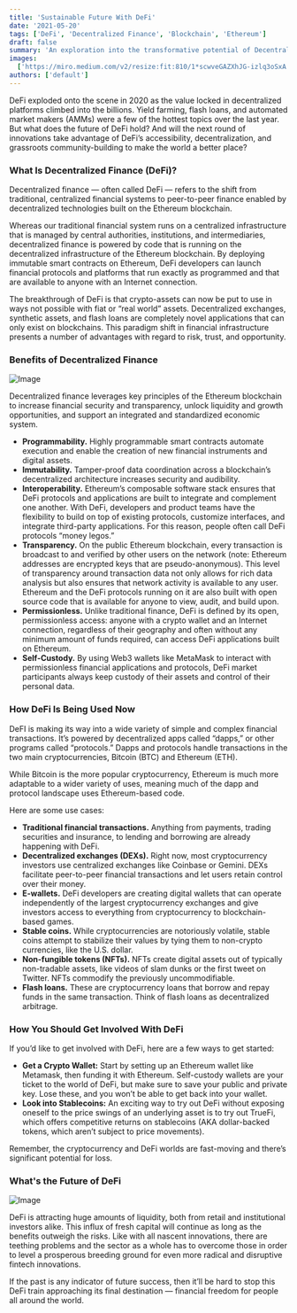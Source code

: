 ```yaml
---
title: 'Sustainable Future With DeFi'
date: '2021-05-20'
tags: ['DeFi', 'Decentralized Finance', 'Blockchain', 'Ethereum']
draft: false
summary: 'An exploration into the transformative potential of Decentralized Finance (DeFi) and its role in shaping a sustainable financial future.'
images:
  ['https://miro.medium.com/v2/resize:fit:810/1*scwveGAZXhJG-izlq3oSxA.png']
authors: ['default']
---
```


DeFi exploded onto the scene in 2020 as the value locked in decentralized platforms climbed into the billions. Yield farming, flash loans, and automated market makers (AMMs) were a few of the hottest topics over the last year. But what does the future of DeFi hold? And will the next round of innovations take advantage of DeFi’s accessibility, decentralization, and grassroots community-building to make the world a better place?

### What Is Decentralized Finance (DeFi)?

Decentralized finance — often called DeFi — refers to the shift from traditional, centralized financial systems to peer-to-peer finance enabled by decentralized technologies built on the Ethereum blockchain.

Whereas our traditional financial system runs on a centralized infrastructure that is managed by central authorities, institutions, and intermediaries, decentralized finance is powered by code that is running on the decentralized infrastructure of the Ethereum blockchain. By deploying immutable smart contracts on Ethereum, DeFi developers can launch financial protocols and platforms that run exactly as programmed and that are available to anyone with an Internet connection.

The breakthrough of DeFi is that crypto-assets can now be put to use in ways not possible with fiat or “real world” assets. Decentralized exchanges, synthetic assets, and flash loans are completely novel applications that can only exist on blockchains. This paradigm shift in financial infrastructure presents a number of advantages with regard to risk, trust, and opportunity.

### Benefits of Decentralized Finance

![Image](https://miro.medium.com/v2/resize:fit:720/format:webp/1*UoAk-stesBh9c5gflmaw8g.jpeg)

Decentralized finance leverages key principles of the Ethereum blockchain to increase financial security and transparency, unlock liquidity and growth opportunities, and support an integrated and standardized economic system.

- **Programmability.** Highly programmable smart contracts automate execution and enable the creation of new financial instruments and digital assets.
- **Immutability.** Tamper-proof data coordination across a blockchain’s decentralized architecture increases security and audibility.
- **Interoperability.** Ethereum’s composable software stack ensures that DeFi protocols and applications are built to integrate and complement one another. With DeFi, developers and product teams have the flexibility to build on top of existing protocols, customize interfaces, and integrate third-party applications. For this reason, people often call DeFi protocols “money legos.”
- **Transparency.** On the public Ethereum blockchain, every transaction is broadcast to and verified by other users on the network (note: Ethereum addresses are encrypted keys that are pseudo-anonymous). This level of transparency around transaction data not only allows for rich data analysis but also ensures that network activity is available to any user. Ethereum and the DeFi protocols running on it are also built with open source code that is available for anyone to view, audit, and build upon.
- **Permissionless.** Unlike traditional finance, DeFi is defined by its open, permissionless access: anyone with a crypto wallet and an Internet connection, regardless of their geography and often without any minimum amount of funds required, can access DeFi applications built on Ethereum.
- **Self-Custody.** By using Web3 wallets like MetaMask to interact with permissionless financial applications and protocols, DeFi market participants always keep custody of their assets and control of their personal data.

### How DeFi Is Being Used Now

DeFI is making its way into a wide variety of simple and complex financial transactions. It’s powered by decentralized apps called “dapps,” or other programs called “protocols.” Dapps and protocols handle transactions in the two main cryptocurrencies, Bitcoin (BTC) and Ethereum (ETH).

While Bitcoin is the more popular cryptocurrency, Ethereum is much more adaptable to a wider variety of uses, meaning much of the dapp and protocol landscape uses Ethereum-based code.

Here are some use cases:

- **Traditional financial transactions.** Anything from payments, trading securities and insurance, to lending and borrowing are already happening with DeFi.
- **Decentralized exchanges (DEXs).** Right now, most cryptocurrency investors use centralized exchanges like Coinbase or Gemini. DEXs facilitate peer-to-peer financial transactions and let users retain control over their money.
- **E-wallets.** DeFi developers are creating digital wallets that can operate independently of the largest cryptocurrency exchanges and give investors access to everything from cryptocurrency to blockchain-based games.
- **Stable coins.** While cryptocurrencies are notoriously volatile, stable coins attempt to stabilize their values by tying them to non-crypto currencies, like the U.S. dollar.
- **Non-fungible tokens (NFTs).** NFTs create digital assets out of typically non-tradable assets, like videos of slam dunks or the first tweet on Twitter. NFTs commodify the previously uncommodifiable.
- **Flash loans.** These are cryptocurrency loans that borrow and repay funds in the same transaction. Think of flash loans as decentralized arbitrage.

### How You Should Get Involved With DeFi

If you’d like to get involved with DeFi, here are a few ways to get started:

- **Get a Crypto Wallet:** Start by setting up an Ethereum wallet like Metamask, then funding it with Ethereum. Self-custody wallets are your ticket to the world of DeFi, but make sure to save your public and private key. Lose these, and you won’t be able to get back into your wallet.
- **Look into Stablecoins:** An exciting way to try out DeFi without exposing oneself to the price swings of an underlying asset is to try out TrueFi, which offers competitive returns on stablecoins (AKA dollar-backed tokens, which aren’t subject to price movements).

Remember, the cryptocurrency and DeFi worlds are fast-moving and there’s significant potential for loss.

### What's the Future of DeFi

![Image](https://miro.medium.com/v2/resize:fit:720/0*_6kUyzWXwRjr24OF)

DeFi is attracting huge amounts of liquidity, both from retail and institutional investors alike. This influx of fresh capital will continue as long as the benefits outweigh the risks. Like with all nascent innovations, there are teething problems and the sector as a whole has to overcome those in order to level a prosperous breeding ground for even more radical and disruptive fintech innovations.

If the past is any indicator of future success, then it’ll be hard to stop this DeFi train approaching its final destination — financial freedom for people all around the world.
